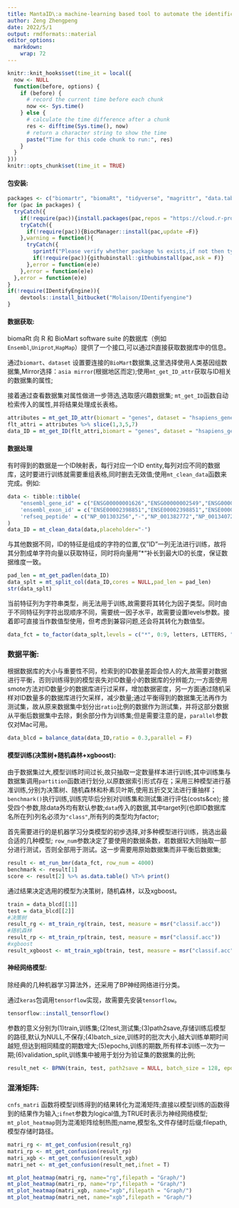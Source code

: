 ```yaml
---
title: MantaID\:a machine-learning based tool to automate the identification of biological database IDs
author: Zeng Zhengpeng
date: 2022/5/1
output: rmdformats::material
editor_options: 
  markdown: 
    wrap: 72
---
```


```r
knitr::knit_hooks$set(time_it = local({
  now <- NULL
  function(before, options) {
    if (before) {
      # record the current time before each chunk
      now <<- Sys.time()
    } else {
      # calculate the time difference after a chunk
      res <- difftime(Sys.time(), now)
      # return a character string to show the time
      paste("Time for this code chunk to run:", res)
    }
  }
}))
knitr::opts_chunk$set(time_it = TRUE)
```

#### 包安装:

```r
packages <- c("biomartr", "biomaRt", "tidyverse", "magrittr", "data.table", "magrittr", "mlr3verse", "skimr", "roxygen2", "tidyverse", "parallel", "scutr", "reshape2", "RColorBrewer", "caret", "tensorflow", "keras", "reticulate", "skimr", "tfdatasets")
for (pac in packages) {
  tryCatch({
  	if(!require(pac)){install.packages(pac,repos = "https://cloud.r-project.org")}},warning = function(){
    tryCatch({
      if(!require(pac)){BiocManager::install(pac,update	=F)}
    },warning = function(){
      tryCatch({
        sprintf("Please verify whether package %s exists,if not then type 0 to pass.")
        if(!require(pac)){githubinstall::githubinstall(pac,ask = F)}
      },error = function(e)e)
    },error = function(e)e)
  },error = function(e)e)
}
if(!require(IDentifyEngine)){
	devtools::install_bitbucket("Molaison/IDentifyengine")
}

```

#### 数据获取:

biomaRt 向 R 和 BioMart software suite
的数据库（例如`Ensembl`,`Uniprot`,`HapMap`）提供了一个接口,可以通过R直接获取数据库中的信息。

通过`biomart`、`dataset`
设置要连接的`BioMart`数据集,这里选择使用人类基因组数据集,Mirror选择：`asia mirror`(根据地区而定);使用`mt_get_ID_attr`获取与ID相关的数据集的属性;

接着通过查看数据集对属性做进一步筛选,选取感兴趣数据集;
`mt_get_ID`函数自动检索传入的属性,并将结果处理成长表格。

```r

attributes = mt_get_ID_attr(biomart = "genes", dataset = "hsapiens_gene_ensembl", mirror = "asia")
flt_attri = attributes %>% slice(1,3,5,7)
data_ID = mt_get_ID(flt_attri,biomart = "genes", dataset = "hsapiens_gene_ensembl", mirror = "asia")
```

#### 数据处理

有时得到的数据是一个ID映射表，每行对应一个ID
entity,每列对应不同的数据库，这时要进行训练就需要重组表格,同时删去无效值;使用`mt_clean_data`函数来
完成。例如:

```r
data <- tibble::tibble(
	"ensembl_gene_id" = c("ENSG00000001626","ENSG00000002549","ENSG00000002586","ENSG00000002745"),
	'ensembl_exon_id' = c("ENSE00002398851","ENSE00002398851","ENSE00002398851","ENSE00002398851"),
	'refseq_peptide' = c("NP_001303256","-","NP_001382772","NP_001340728")
)
data_ID = mt_clean_data(data,placeholder="-")
```

与其他数据不同，ID的特征是组成的字符的位置,仅"ID"一列无法进行训练，故将其分割成单字符向量以获取特征，同时将向量用"\*"补长到最大ID的长度，保证数据维度一致。

```r
pad_len = mt_get_padlen(data_ID)
data_splt = mt_split_col(data_ID,cores = NULL,pad_len = pad_len)
str(data_splt)
```

当前特征列为字符串类型，尚无法用于训练,故需要将其转化为因子类型。同时由于不同特征列字符出现顺序不同，需要统一因子水平，故需要设置levels参数。接着即可直接当作数值型使用，但考虑到兼容问题,还会将其转化为数值型。

```r
data_fct = to_factor(data_splt,levels = c("*", 0:9, letters, LETTERS, "_", ".", "-", " ", "/", "\\", ":"))
```

### 数据平衡:

根据数据库的大小与重要性不同，检索到的ID数量差距会惊人的大,故需要对数据进行平衡，否则训练得到的模型丧失对ID数量小的数据库的分辨能力;一方面使用smote方法对ID数量少的数据库进行过采样，增加数据密度，另一方面通过随机采样对ID数量多的数据库进行欠采样，减少数量;通过平衡得到的数据集无法再作为测试集，故从原来数据集中划分出`ratio`比例的数据作为测试集，并将这部分数据从平衡后数据集中去除，剩余部分作为训练集;但是需要注意的是，`parallel`参数仅对Mac可用。

```r
data_blcd = balance_data(data_ID,ratio = 0.3,parallel = F)
```

#### 模型训练(决策树+随机森林+xgboost):

由于数据集过大,模型训练时间过长,故只抽取一定数量样本进行训练;其中训练集与数据集调用`partition`函数进行划分,以原数据索引形式存在；采用三种模型进行基准训练,分别为决策树、随机森林和朴素贝叶斯,使用五折交叉法进行重抽样；`benchmark()`执行训练,训练完毕后分别对训练集和测试集进行评估(costs&ce);
接受四个参数,除data外均有默认参数;`data`传入的数据,其中target列(也即ID数据库名所在列)列名必须为`"class"`,所有列的类型均为factor;

首先需要进行的是机器学习分类模型的初步选择,对多种模型进行训练，挑选出最合适的几种模型;
`row_num`参数决定了要使用的数据条数，若数据较大则抽取一部分进行测试，否则全部用于测试。这一步需要用原始数据集而非平衡后数据集;

```r
result <- mt_run_bmr(data_fct, row_num = 4000)
benchmark <- result[1]
score <- result[2] %>% as.data.table() %T>% print()
```

通过结果决定选用的模型为决策树，随机森林，以及xgboost。

```r
train = data_blcd[[1]]
test = data_blcd[[2]]
#决策树
result_rg <- mt_train_rg(train, test, measure = msr("classif.acc"))
#随机森林
result_rp <- mt_train_rp(train, test, measure = msr("classif.acc"))
#xgboost
result_xgboost <- mt_train_xgb(train, test, measure = msr("classif.acc"))
```

#### 神经网络模型:

除经典的几种机器学习算法外，还采用了BP神经网络进行分类。

通过`keras`包调用`tensorflow`实现，故需要先安装`tensorflow`。

```r
tensorflow::install_tensorflow()
```

参数的意义分别为(1)train,训练集;(2)test,测试集;(3)path2save,存储训练后模型的路径,默认为NULL,不保存;(4)batch_size,训练时的批次大小,越大训练单期时间越短,但达到相同精度的期数增大;(5)epochs,训练的期数,所有样本训练一次为一期;(6)validation_split,训练集中被用于划分为验证集的数据集的比例;

```R
result_net <- BPNN(train, test, path2save = NULL, batch_size = 128, epochs = 64, validation_split = 0.3)
```

### 混淆矩阵:

`cnfs_matri`
函数将模型训练得到的结果转化为混淆矩阵;直接以模型训练的函数得到的结果作为输入;`ifnet`参数为logical值,为TRUE时表示为神经网络模型;
`mt_plot_heatmap`则为混淆矩阵绘制热图;name,模型名,文件存储时后缀;filepath,模型存储时路径。

```r


matri_rg <- mt_get_confusion(result_rg)
matri_rp <- mt_get_confusion(result_rp)
matri_xgb <- mt_get_confusion(result_xgb)
matri_net <- mt_get_confusion(result_net,ifnet = T)

mt_plot_heatmap(matri_rg, name="rg",filepath = "Graph/")
mt_plot_heatmap(matri_rp, name="rp",filepath = "Graph/")
mt_plot_heatmap(matri_xgb, name="xgb",filepath = "Graph/")
mt_plot_heatmap(matri_net, name="xgb",filepath = "Graph/")
```
